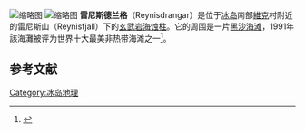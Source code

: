[[File:Reynisdrangar_basalt_rocks.jpg|缩略图]]
[[File:Reynisfjara,_Suðurland,_Islandia,_2014-08-17,_DD_147.JPG|缩略图]]
'''雷尼斯德兰格'''（Reynisdrangar）是位于[[冰岛|冰岛]]南部[[維克_(冰島)|維克]]村附近的雷尼斯山（Reynisfjall）下的[[玄武岩|玄武岩]][[海蚀柱|海蚀柱]]。它的周围是一片[[黑沙海滩|黑沙海滩]]，1991年該海灘被评为世界十大最美非热带海滩之一<ref>{{Cite web|title=Black Sand Beach in Iceland Photo by Inderjit Singh — National Geographic Your Shot|url=http://yourshot.nationalgeographic.com/photos/1710458/|accessdate=2015-07-20|work=National Geographic Your Shot}}</ref>。

==参考文献==
{{reflist}}

[[Category:冰岛地理|Category:冰岛地理]]